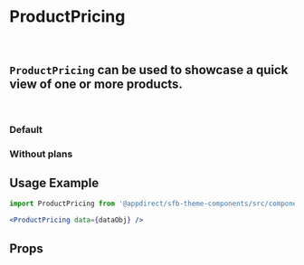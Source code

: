 
<Meta of={ProductPricingStories} />

# ProductPricing

<br />

## `ProductPricing` can be used to showcase a quick view of one or more products.

<br />

### Default

<Canvas>
  <Story of={ProductPricingStories.Default} />
</Canvas>

### Without plans

<Canvas>
  <Story of={ProductPricingStories.WithoutPlans} />
</Canvas>

## Usage Example

<CollapsibleJsonSnippet summary="dataObj" code={productPricingMock} />

```jsx
import ProductPricing from '@appdirect/sfb-theme-components/src/components/product-pricing/ProductPricing'

<ProductPricing data={dataObj} />

```

## Props

<ArgsTable of={ProductPricing} />
